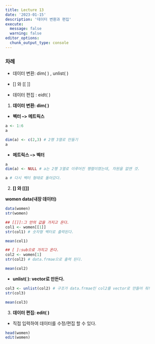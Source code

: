 ```yaml
---
title: Lecture 13
date: '2023-01-15'
description: '데이터 변환과 편집'
execute: 
  message: false
  warning: false
editor_options: 
  chunk_output_type: console
---
```


### 차례

-   데이터 변환: dim( ) , unlist( )

-   \[\] 와 \[\[ \]\]

-   데이터 편집 : eidt( )

1.  **데이터 변환: dim( )**

-   **벡터 --\> 메트릭스**

```r
a <- 1:6
a

dim(a) <- c(2,3) # 2행 3열로 만들기
a
```

-   **메트릭스 --\> 벡터**

```r
a 
dim(a) <- NULL # a는 2행 3열로 이루어진 행렬이였는데, 차원을 없앤 것.

a # 다시 벡터 형태로 돌아갔다. 
```

2.  **\[\] 와 \[\[\]\]**

**women data(내장 데이터)**

```r
data(women)
str(women)

## [[]]:그 안의 값을 가지고 온다.
col1 <- women[[1]] 
str(col1) # 숫자형 벡터로 출력된다.

mean(col1)

## [ ]:sub으로 가지고 온다. 
col2 <- women[1]
str(col2) # data.frmae으로 출력 된다. 

mean(col2)
```

-   **unlist( ): vector로 만든다.**

```r
col3 <- unlist(col2) # 구조가 data.frmae인 col2를 vector로 만들어 줘!
str(col3)

mean(col3)
```

3.  **데이터 편집: edit( )**

-   직접 입력하여 데이터를 수정/편집 할 수 있다.

```r
head(women)
edit(women)
```
